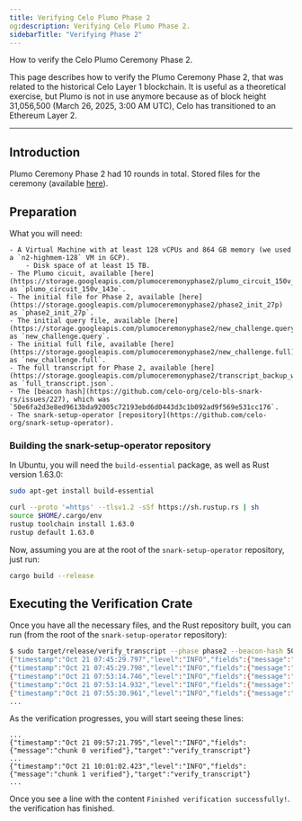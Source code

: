 ```yaml
---
title: Verifying Celo Plumo Phase 2
og:description: Verifying Celo Plumo Phase 2.
sidebarTitle: "Verifying Phase 2"
---
```


How to verify the Celo Plumo Ceremony Phase 2.

<Warning>
This page describes how to verify the Plumo Ceremony Phase 2, that was related to the historical Celo Layer 1 blockchain. It is useful as a theoretical exercise, but Plumo is not in use anymore because as of block height 31,056,500 (March 26, 2025, 3:00 AM UTC), Celo has transitioned to an Ethereum Layer 2.
</Warning>

---

## Introduction

Plumo Ceremony Phase 2 had 10 rounds in total. Stored files for the ceremony (available [here](https://console.cloud.google.com/storage/browser/plumoceremonyphase2)).

## Preparation

What you will need:

    - A Virtual Machine with at least 128 vCPUs and 864 GB memory (we used a `n2-highmem-128` VM in GCP).
        - Disk space of at least 15 TB.
    - The Plumo cicuit, available [here](https://storage.googleapis.com/plumoceremonyphase2/plumo_circuit_150v_143e) as `plumo_circuit_150v_143e`.
    - The initial file for Phase 2, available [here](https://storage.googleapis.com/plumoceremonyphase2/phase2_init_27p) as `phase2_init_27p`.
    - The initial query file, available [here](https://storage.googleapis.com/plumoceremonyphase2/new_challenge.query) as `new_challenge.query`.
    - The initial full file, available [here](https://storage.googleapis.com/plumoceremonyphase2/new_challenge.full) as `new_challenge.full`.
    - The full transcript for Phase 2, available [here](https://storage.googleapis.com/plumoceremonyphase2/transcript_backup_with_beacon/full_transcript.json) as `full_transcript.json`.
    - The [beacon hash](https://github.com/celo-org/celo-bls-snark-rs/issues/227), which was `50e6fa2d3e8ed9613bda92005c72193ebd6d0443d3c1b092ad9f569e531cc176`.
    - The snark-setup-operator [repository](https://github.com/celo-org/snark-setup-operator).

### Building the snark-setup-operator repository

In Ubuntu, you will need the `build-essential` package, as well as Rust version 1.63.0:

```bash
sudo apt-get install build-essential

curl --proto '=https' --tlsv1.2 -sSf https://sh.rustup.rs | sh
source $HOME/.cargo/env
rustup toolchain install 1.63.0
rustup default 1.63.0
```

Now, assuming you are at the root of the `snark-setup-operator` repository, just run:

```bash
cargo build --release
```

## Executing the Verification Crate

Once you have all the necessary files, and the Rust repository built, you can run (from the root of the `snark-setup-operator` repository):

```bash
$ sudo target/release/verify_transcript --phase phase2 --beacon-hash 50e6fa2d3e8ed9613bda92005c72193ebd6d0443d3c1b092ad9f569e531cc176 --transcript-path <PATH_TO_INITIAL_PHASE2_FILE> --phase1-powers 27 --phase1-filename <PATH_TO_FULL_TRANSCRIPT_FILE> --circuit-filename <PATH_TO_CIRCUIT_FILE> --initial-query-filename <PATH_TO_INITIAL_QUERY_FILE> --initial-full-filename <PATH_TO_INITIAL_FULL_FILE>
{"timestamp":"Oct 21 07:45:29.797","level":"INFO","fields":{"message":"verifying round 0"},"target":"verify_transcript"}
{"timestamp":"Oct 21 07:45:29.798","level":"INFO","fields":{"message":"Generating phase 2"},"target":"phase2_cli::new_challenge"}
{"timestamp":"Oct 21 07:53:14.746","level":"INFO","fields":{"message":"Loaded circuit with 133758430 constraints"},"target":"phase2_cli::new_challenge"}
{"timestamp":"Oct 21 07:53:14.932","level":"INFO","fields":{"message":"reading groth16 parameters..."},"target":"setup_utils::groth16_utils","span":{"name":"Groth16Utils_read"},"spans":[{"name":"Groth16Utils_read"}]}
{"timestamp":"Oct 21 07:55:30.961","level":"INFO","fields":{"message":"successfully read groth16 parameters"},"target":"setup_utils::groth16_utils","span":{"name":"Groth16Utils_read"},"spans":[{"name":"Groth16Utils_read"}]}
...
```

As the verification progresses, you will start seeing these lines:

```
...
{"timestamp":"Oct 21 09:57:21.795","level":"INFO","fields":{"message":"chunk 0 verified"},"target":"verify_transcript"}
...
{"timestamp":"Oct 21 10:01:02.423","level":"INFO","fields":{"message":"chunk 1 verified"},"target":"verify_transcript"}
...
````

Once you see a line with the content `Finished verification successfully!`. the verification has finished.
